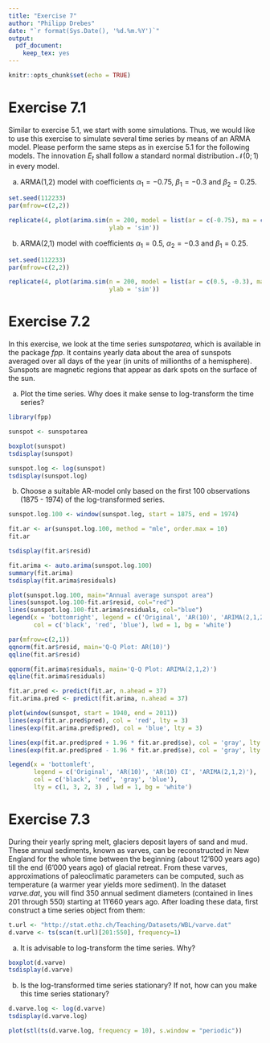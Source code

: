 ```yaml
---
title: "Exercise 7"
author: "Philipp Drebes"
date: "`r format(Sys.Date(), '%d.%m.%Y')`"
output:
  pdf_document:
    keep_tex: yes
---
```


```r
knitr::opts_chunk$set(echo = TRUE)
```

# Exercise 7.1

Similar to exercise 5.1, we start with some simulations. Thus, we would like to use this exercise to simulate several time series by means of an ARMA model. Please perform the same steps as in exercise 5.1 for the following models. The innovation $E_t$ shall follow a standard normal distribution $\mathcal{N}(0; 1)$ in every model.

a)  ARMA(1,2) model with coefficients $\alpha_1 = -0.75$, $\beta_1 = -0.3$ and $\beta_2 = 0.25$.

```r
set.seed(112233)
par(mfrow=c(2,2))

replicate(4, plot(arima.sim(n = 200, model = list(ar = c(-0.75), ma = c(-0.3, 0.25))), 
                            ylab = 'sim'))
```

b)  ARMA(2,1) model with coefficients $\alpha_1 = 0.5$, $\alpha_2 = -0.3$ and $\beta_1 = 0.25$.

```r
set.seed(112233)
par(mfrow=c(2,2))

replicate(4, plot(arima.sim(n = 200, model = list(ar = c(0.5, -0.3), ma = c(0.25))), 
                            ylab = 'sim'))
```

# Exercise 7.2

In this exercise, we look at the time series *sunspotarea*, which is available in the package *fpp*. It contains yearly data about the area of sunspots averaged over all days of the year (in units of millionths of a hemisphere). Sunspots are magnetic regions that appear as dark spots on the surface of the sun.

a)  Plot the time series. Why does it make sense to log-transform the time series?

```r
library(fpp)

sunspot <- sunspotarea

boxplot(sunspot)
tsdisplay(sunspot)
```

\textcolor{blue}{Because it is right skewed, it makes sense to log-transform the data.}

```r
sunspot.log <- log(sunspot)
tsdisplay(sunspot.log)
```

b)  Choose a suitable AR-model only based on the first 100 observations (1875 - 1974) of the log-transformed series.

\textcolor{blue}{First we fit an AR model with max order of 10, as this is the lag with the last significant value in the PACF.}

```r
sunspot.log.100 <- window(sunspot.log, start = 1875, end = 1974)

fit.ar <- ar(sunspot.log.100, method = "mle", order.max = 10)
fit.ar

tsdisplay(fit.ar$resid)
```

\textcolor{blue}{The residuals are stationary.}

\textcolor{blue}{Let's also create an ARIMA model and compare the two.}

```r
fit.arima <- auto.arima(sunspot.log.100)
summary(fit.arima)
tsdisplay(fit.arima$residuals)
```

\textcolor{blue}{The autocorrelations of the residuals of the ARIMA model show a few significant values. The model might not be as good a fit as the previously created AR model.}

```r
plot(sunspot.log.100, main="Annual average sunspot area") 
lines(sunspot.log.100-fit.ar$resid, col="red") 
lines(sunspot.log.100-fit.arima$residuals, col="blue")
legend(x = 'bottomright', legend = c('Original', 'AR(10)', 'ARIMA(2,1,2)'),
       col = c('black', 'red', 'blue'), lwd = 1, bg = 'white')
```

\textcolor{blue}{Compare the Q-Q plots:}

```r
par(mfrow=c(2,1))
qqnorm(fit.ar$resid, main='Q-Q Plot: AR(10)')
qqline(fit.ar$resid)

qqnorm(fit.arima$residuals, main='Q-Q Plot: ARIMA(2,1,2)')
qqline(fit.arima$residuals)
```

\textcolor{blue}{The AR(10) model aligns better in the Q-Q plot and might therefore be the preferred model.}

\textcolor{blue}{Let's predict the values for the years 1975 - 2011 by using both models and compare them to the actual recorded data.}

```r
fit.ar.pred <- predict(fit.ar, n.ahead = 37)
fit.arima.pred <- predict(fit.arima, n.ahead = 37)

plot(window(sunspot, start = 1940, end = 2011))
lines(exp(fit.ar.pred$pred), col = 'red', lty = 3)
lines(exp(fit.arima.pred$pred), col = 'blue', lty = 3)

lines(exp(fit.ar.pred$pred + 1.96 * fit.ar.pred$se), col = 'gray', lty = 2)
lines(exp(fit.ar.pred$pred - 1.96 * fit.ar.pred$se), col = 'gray', lty = 2)

legend(x = 'bottomleft', 
       legend = c('Original', 'AR(10)', 'AR(10) CI', 'ARIMA(2,1,2)'),
       col = c('black', 'red', 'gray', 'blue'), 
       lty = c(1, 3, 2, 3) , lwd = 1, bg = 'white')
```

\textcolor{blue}{The AR(10) model has a superior fit compared to the ARIMA(2,1,2) model. Although, both models are not a very reliable fit when compared to the original data.}

# Exercise 7.3

During their yearly spring melt, glaciers deposit layers of sand and mud. These annual sediments, known as varves, can be reconstructed in New England for the whole time between the beginning (about 12'600 years ago) till the end (6'000 years ago) of glacial retreat. From these varves, approximations of paleoclimatic parameters can be computed, such as temperature (a warmer year yields more sediment). In the dataset *varve.dat*, you will find 350 annual sediment diameters (contained in lines 201 through 550) starting at 11'660 years ago. After loading these data, first construct a time series object from them:

```r
t.url <- "http://stat.ethz.ch/Teaching/Datasets/WBL/varve.dat"
d.varve <- ts(scan(t.url)[201:550], frequency=1)
```

a)  It is advisable to log-transform the time series. Why?

```r
boxplot(d.varve)
tsdisplay(d.varve)
```

\textcolor{blue}{The data appears to be right skewed which can be a reason to log-transform the data.}

b)  Is the log-transformed time series stationary? If not, how can you make this time series stationary?

```r
d.varve.log <- log(d.varve)
tsdisplay(d.varve.log)
```

\textcolor{blue}{No, the log-transformed data is not stationary. We can clearly see an oscillatory behavior in the autocorrelation function, as well as a slow decay. These indicate that there is still seasonality and trend in the time series.\\\\ If the time series should be reduced to a stationary process, depending on the use case, we can apply differencing, filtration or decomposition.\\\\ Example for the STL decomposition:}

```r
plot(stl(ts(d.varve.log, frequency = 10), s.window = "periodic"))
```
